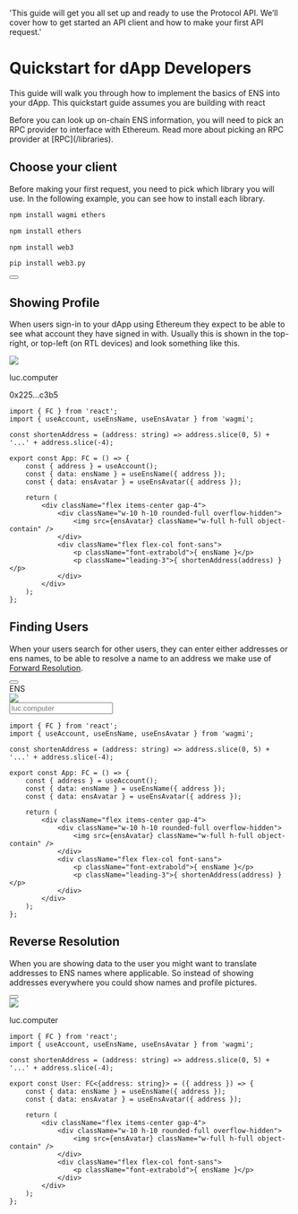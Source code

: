   'This guide will get you all set up and ready to use the Protocol API. We’ll cover how to get started an API client and how to make your first API request.'

# Quickstart for dApp Developers

This guide will walk you through how to implement the basics of ENS into your dApp. This quickstart guide assumes you are building with react

<Note>
  Before you can look up on-chain ENS information, you will need to pick an RPC provider to interface with Ethereum. Read more about picking an RPC provider at [RPC](/libraries).
</Note>

## Choose your client

Before making your first request, you need to pick which library you will use.
In the following example, you can see how to install each library.

<CodeGroup>

```bash {{ title: 'Wagmi', language: 'javascript' }}
npm install wagmi ethers
```

```bash {{ title: 'Ethers', language: 'javascript' }}
npm install ethers
```

```bash {{ title: 'Web3.js', language: 'javascript' }}
npm install web3
```

```bash {{ title: 'web3.py', language: 'python' }}
pip install web3.py
```

</CodeGroup>

<div className="not-prose">
  <Button
    href="/libraries"
    variant="text"
    arrow="right"
    children="Check out our list of first-party Libraries"
  />
</div>

## Showing Profile

When users sign-in to your dApp using Ethereum they expect to be able to see what account they have signed in with. Usually this is shown in the top-right, or top-left (on RTL devices) and look something like this.

<div>

</div>

<CodeGroup>

<div title="Preview" className="not-prose flex justify-center items-center" hideCopy={true}>
    <div className="flex items-center gap-2 py-4">
      <div className="w-10 h-10 rounded-full overflow-hidden">
        <img src="https://metadata.ens.domains/mainnet/avatar/luc.computer" className="w-full h-full object-contain" />
      </div>
      <div className="flex flex-col font-sans">
        <p className="font-extrabold">luc.computer</p>
        <p className="leading-3">0x225...c3b5</p>
      </div>
    </div>
</div>

```tsx {{ title: 'Code', language: 'tsx' }}
import { FC } from 'react';
import { useAccount, useEnsName, useEnsAvatar } from 'wagmi';

const shortenAddress = (address: string) => address.slice(0, 5) + '...' + address.slice(-4);

export const App: FC = () => {
    const { address } = useAccount();
    const { data: ensName } = useEnsName({ address });
    const { data: ensAvatar } = useEnsAvatar({ address });

    return (
        <div className="flex items-center gap-4">
            <div className="w-10 h-10 rounded-full overflow-hidden">
                <img src={ensAvatar} className="w-full h-full object-contain" />
            </div>
            <div className="flex flex-col font-sans">
                <p className="font-extrabold">{ ensName }</p>
                <p className="leading-3">{ shortenAddress(address) }</p>
            </div>
        </div>
    );
};
```

</CodeGroup>

## Finding Users

When your users search for other users, they can enter either addresses or ens names, to be able to resolve a name to an address we make use of <a href="/forward-resolution">Forward Resolution</a>.

<div className="not-prose">
  <Button
    href="/forward-resolution"
    variant="text"
    arrow="right"
    children="Check out Forward Resolution"
  />
</div>

<CodeGroup>

<div title="Preview" className="not-prose flex justify-center items-center" hideCopy={true}>
       <div>
      <label htmlFor="email" className="block text-sm font-medium text-zinc-200">
        ENS
      </label>
      <div className="relative mt-1 rounded-md shadow-sm">
        <div className="pointer-events-none absolute inset-y-0 left-0 flex items-center">
          <img src="https://metadata.ens.domains/mainnet/avatar/luc.computer" className="w-full h-full object-contain" />
        </div>
        <input
          type="ens"
          name="ens"
          id="ens"
          className="block text-lg w-full rounded-md bg-zinc-500/10 border-zinc-800/10 pl-10 focus:border-zinc-500 focus:ring-zinc-500"
          placeholder="luc.computer"
        />
      </div>
    </div>
    <div className="flex items-center gap-2 py-4">
      <div className="w-10 h-10 rounded-full overflow-hidden">
      </div>
      <div className="flex flex-col font-sans">
      </div>
    </div>
</div>

```tsx {{ title: 'Code', language: 'tsx' }}
import { FC } from 'react';
import { useAccount, useEnsName, useEnsAvatar } from 'wagmi';

const shortenAddress = (address: string) => address.slice(0, 5) + '...' + address.slice(-4);

export const App: FC = () => {
    const { address } = useAccount();
    const { data: ensName } = useEnsName({ address });
    const { data: ensAvatar } = useEnsAvatar({ address });

    return (
        <div className="flex items-center gap-4">
            <div className="w-10 h-10 rounded-full overflow-hidden">
                <img src={ensAvatar} className="w-full h-full object-contain" />
            </div>
            <div className="flex flex-col font-sans">
                <p className="font-extrabold">{ ensName }</p>
                <p className="leading-3">{ shortenAddress(address) }</p>
            </div>
        </div>
    );
};
```

</CodeGroup>

## Reverse Resolution

When you are showing data to the user you might want to translate addresses to ENS names where applicable. So instead of showing addresses everywhere you could show names and profile pictures.

<div className="not-prose">
  <Button
    href="/reverse-resolution"
    variant="text"
    arrow="right"
    children="Check out Reverse Resolution"
  />
</div>

<CodeGroup>

<div title="Preview" className="not-prose flex justify-center items-center" hideCopy={true}>
    <div className="flex items-center gap-2 py-4">
      <div className="w-10 h-10 rounded-full overflow-hidden">
        <img src="https://metadata.ens.domains/mainnet/avatar/luc.computer" className="w-full h-full object-contain" />
      </div>
      <div className="flex flex-col font-sans">
        <p className="font-extrabold">luc.computer</p>
      </div>
    </div>
</div>

```tsx {{ title: 'Code', language: 'tsx' }}
import { FC } from 'react';
import { useAccount, useEnsName, useEnsAvatar } from 'wagmi';

const shortenAddress = (address: string) => address.slice(0, 5) + '...' + address.slice(-4);

export const User: FC<{address: string}> = ({ address }) => {
    const { data: ensName } = useEnsName({ address });
    const { data: ensAvatar } = useEnsAvatar({ address });

    return (
        <div className="flex items-center gap-4">
            <div className="w-10 h-10 rounded-full overflow-hidden">
                <img src={ensAvatar} className="w-full h-full object-contain" />
            </div>
            <div className="flex flex-col font-sans">
                <p className="font-extrabold">{ ensName }</p>
            </div>
        </div>
    );
};
```

</CodeGroup>

